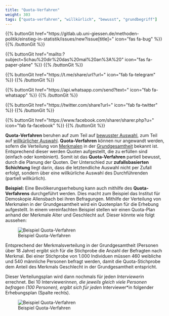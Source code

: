 ```yaml
---
title: "Quota-Verfahren"
weight: 303
tags: ["quota-verfahren", "willkürlich", "bewusst", "grundbegriff"]
---
```


{{% buttonGit href=\"https\:\/\/gitlab.ub.uni-giessen.de\/methoden-politik\/einstieg-in-statistik\/issues\/new?issue[title]=\" icon=\"fas fa-bug\" %}} {{% /buttonGit %}} 

{{% buttonGit href=\"mailto\:?subject=Schau\%20dir\%20das\%20mal\%20an\%3A\%20\" icon=\"fas fa-paper-plane\" %}} {{% /buttonGit %}}

{{% buttonGit href=\"https\:\/\/t.me\/share\/url?url=\" icon=\"fab fa-telegram\" %}} {{% /buttonGit %}}

{{% buttonGit href=\"https\:\/\/api.whatsapp.com\/send?text=\" icon=\"fab fa-whatsapp\" %}} {{% /buttonGit %}}

{{% buttonGit href=\"https\:\/\/twitter.com\/share?url=\" icon=\"fab fa-twitter\" %}} {{% /buttonGit %}}

{{% buttonGit href=\"https\:\/\/www.facebook.com\/sharer\/sharer.php?u=\" icon=\"fab fa-facebook\" %}} {{% /buttonGit %}}

**Quota-Verfahren** beruhen auf zum Teil auf [bewusster Auswahl](../../glossar/bewussteauswahl/index.html), zum Teil auf [willkürlicher Auswahl](../../glossar/willkuerlicheauswahl/index.html). **Quota-Verfahren** können nur angewandt werden, sofern die Verteilung von [Merkmalen](../../glossar/merkmal/index.html) in der [Grundgesamtheit](../../glossar/grundgesamtheit/index.html) bekannt ist. Entsprechend dieser werden Quoten aufgestellt, die zu erfüllen sind (einfach oder kombiniert). Somit ist das **Quota-Verfahren** partiell bewusst, durch die Planung der Quoten. Der Unterschied zur **zufallsbasierten Schichtung** liegt darin, dass die letztendliche Auswahl nicht per Zufall erfolgt, sondern über eine willkürliche Auswahl des Durchführenden (partiell willkürlich).

**Beispiel:**
Eine Bevölkerungserhebung kann auch mithilfe des **Quota-Verfahrens** durchgeführt werden. Dies macht zum Beispiel das Institut für Demoskopie Allensbach bei ihren Befragungen. Mithilfe der Verteilung von Merkmalen in der Grundgesamtheit wird ein Quotenplan für die Erhebung aufgestellt. In einem vereinfachten Beispiel stellen wir einen Quota-Plan anhand der Merkmale Alter und Geschlecht auf. Dieser könnte wie folgt aussehen:

![Beispiel Quota-Verfahren](../images/quota1.png){Width=50%}

Entsprechend der Merkmalsverteilung in der Grundgesamtheit (Personen über 18 Jahre) ergibt sich für die Stichprobe die Anzahl der Befragten nach Merkmal. Bei einer Stichprobe von 1.000 Individuen müssen 460 weibliche und 540 männliche Personen befragt werden, damit die Quota-Stichprobe dem Anteil des Merkmals Geschlecht in der Grundgesamtheit entspricht.

Dieser Verteilungsplan wird dann nochmals für jede*n Interviewer*in errechnet. Bei 10 Interviewer*innen, die jeweils gleich viele Personen befragen (100 Personen), ergibt sich für jede*n Interviewer*in folgender Erhebungsplan (Spalte rechts).

![Beispiel Quota-Verfahren](../images/quota2.png){Width=50%}
